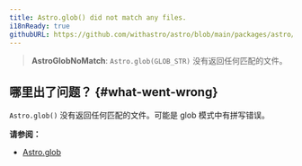 ```yaml
---
title: Astro.glob() did not match any files.
i18nReady: true
githubURL: https://github.com/withastro/astro/blob/main/packages/astro/src/core/errors/errors-data.ts
---
```


> **AstroGlobNoMatch**: `Astro.glob(GLOB_STR)` 没有返回任何匹配的文件。

## 哪里出了问题？ \{#what-went-wrong\}

`Astro.glob()` 没有返回任何匹配的文件。可能是 glob 模式中有拼写错误。

**请参阅：**

- [Astro.glob](/zh-cn/reference/api-reference/#astroglob)
